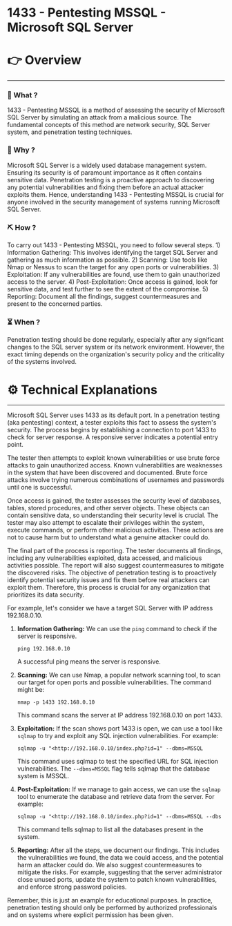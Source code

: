 # 1433 - Pentesting MSSQL - Microsoft SQL Server


# 👉 Overview

---

### 👀 What ?

1433 - Pentesting MSSQL is a method of assessing the security of Microsoft SQL Server by simulating an attack from a malicious source. The fundamental concepts of this method are network security, SQL Server system, and penetration testing techniques.


### 🧐 Why ?

Microsoft SQL Server is a widely used database management system. Ensuring its security is of paramount importance as it often contains sensitive data. Penetration testing is a proactive approach to discovering any potential vulnerabilities and fixing them before an actual attacker exploits them. Hence, understanding 1433 - Pentesting MSSQL is crucial for anyone involved in the security management of systems running Microsoft SQL Server.


### ⛏️ How ?

To carry out 1433 - Pentesting MSSQL, you need to follow several steps. 1) Information Gathering: This involves identifying the target SQL Server and gathering as much information as possible. 2) Scanning: Use tools like Nmap or Nessus to scan the target for any open ports or vulnerabilities. 3) Exploitation: If any vulnerabilities are found, use them to gain unauthorized access to the server. 4) Post-Exploitation: Once access is gained, look for sensitive data, and test further to see the extent of the compromise. 5) Reporting: Document all the findings, suggest countermeasures and present to the concerned parties.


### ⏳ When ?

Penetration testing should be done regularly, especially after any significant changes to the SQL server system or its network environment. However, the exact timing depends on the organization's security policy and the criticality of the systems involved.


# ⚙️ Technical Explanations

---

Microsoft SQL Server uses 1433 as its default port. In a penetration testing (aka pentesting) context, a tester exploits this fact to assess the system's security. The process begins by establishing a connection to port 1433 to check for server response. A responsive server indicates a potential entry point.

The tester then attempts to exploit known vulnerabilities or use brute force attacks to gain unauthorized access. Known vulnerabilities are weaknesses in the system that have been discovered and documented. Brute force attacks involve trying numerous combinations of usernames and passwords until one is successful.

Once access is gained, the tester assesses the security level of databases, tables, stored procedures, and other server objects. These objects can contain sensitive data, so understanding their security level is crucial. The tester may also attempt to escalate their privileges within the system, execute commands, or perform other malicious activities. These actions are not to cause harm but to understand what a genuine attacker could do.

The final part of the process is reporting. The tester documents all findings, including any vulnerabilities exploited, data accessed, and malicious activities possible. The report will also suggest countermeasures to mitigate the discovered risks. The objective of penetration testing is to proactively identify potential security issues and fix them before real attackers can exploit them. Therefore, this process is crucial for any organization that prioritizes its data security.

For example, let's consider we have a target SQL Server with IP address 192.168.0.10.

1. **Information Gathering:** We can use the `ping` command to check if the server is responsive.
    
    ```
    ping 192.168.0.10
    
    ```
    
    A successful ping means the server is responsive.
    
2. **Scanning:** We can use Nmap, a popular network scanning tool, to scan our target for open ports and possible vulnerabilities. The command might be:
    
    ```
    nmap -p 1433 192.168.0.10
    
    ```
    
    This command scans the server at IP address 192.168.0.10 on port 1433.
    
3. **Exploitation:** If the scan shows port 1433 is open, we can use a tool like `sqlmap` to try and exploit any SQL injection vulnerabilities. For example:
    
    ```
    sqlmap -u "<http://192.168.0.10/index.php?id=1" --dbms=MSSQL
    
    ```
    
    This command uses sqlmap to test the specified URL for SQL injection vulnerabilities. The `--dbms=MSSQL` flag tells sqlmap that the database system is MSSQL.
    
4. **Post-Exploitation:** If we manage to gain access, we can use the `sqlmap` tool to enumerate the database and retrieve data from the server. For example:
    
    ```
    sqlmap -u "<http://192.168.0.10/index.php?id=1" --dbms=MSSQL --dbs
    
    ```
    
    This command tells sqlmap to list all the databases present in the system.
    
5. **Reporting:** After all the steps, we document our findings. This includes the vulnerabilities we found, the data we could access, and the potential harm an attacker could do. We also suggest countermeasures to mitigate the risks. For example, suggesting that the server administrator close unused ports, update the system to patch known vulnerabilities, and enforce strong password policies.

Remember, this is just an example for educational purposes. In practice, penetration testing should only be performed by authorized professionals and on systems where explicit permission has been given.
